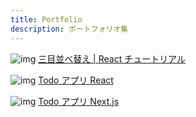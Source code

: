 ```yaml
---
title: Portfolio
description: ポートフォリオ集
---
```


![img](/tic-tac-toe.png)
[三目並べ替え | React チュートリアル](https://react-tutorial-eda61.web.app/)

![img](/todo-list.png)
[Todo アプリ React](https://react-todo-hosting.web.app/)

![img](/todo-nextjs.png)
[Todo アプリ Next.js](https://todo-nextjs-20241025.vercel.app/)
